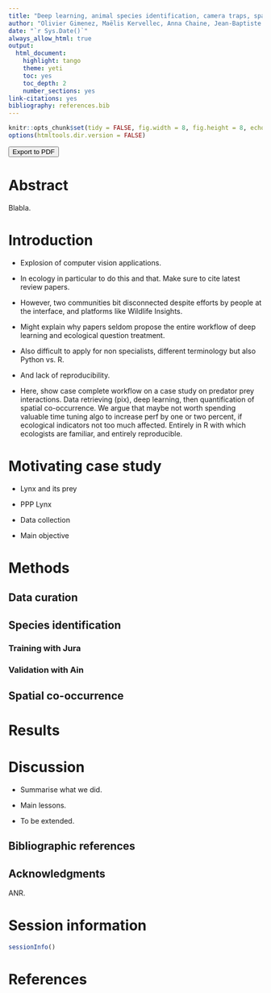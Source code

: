 ```yaml
---
title: "Deep learning, animal species identification, camera traps, spatial predator-prey co‐occurrence"
author: "Olivier Gimenez, Maëlis Kervellec, Anna Chaine, Jean-Baptiste Fanjul, Christophe Duchamp (who else?)"
date: "`r Sys.Date()`"
always_allow_html: true
output:
  html_document:
    highlight: tango
    theme: yeti
    toc: yes
    toc_depth: 2
    number_sections: yes
link-citations: yes
bibliography: references.bib
---
```


```r
knitr::opts_chunk$set(tidy = FALSE, fig.width = 8, fig.height = 8, echo = FALSE)
options(htmltools.dir.version = FALSE)
```

<button type="button" class="btn" title="Print to PDF" onClick="window.print()">Export to PDF</button>

# Abstract

Blabla. 

# Introduction

+ Explosion of computer vision applications. 

+ In ecology in particular to do this and that. Make sure to cite latest review papers. 

+ However, two communities bit disconnected despite efforts by people at the interface, and platforms like Wildlife Insights. 

+ Might explain why papers seldom propose the entire workflow of deep learning and ecological question treatment. 

+ Also difficult to apply for non specialists, different terminology but also Python vs. R. 

+ And lack of reproducibility. 

+ Here, show case complete workflow on a case study on predator prey interactions. Data retrieving (pix), deep learning, then quantification of spatial co-occurrence. We argue that maybe not worth spending valuable time tuning algo to increase perf by one or two percent, if ecological indicators not too much affected. Entirely in R with which ecologists are familiar, and entirely reproducible. 

# Motivating case study

+ Lynx and its prey

+ PPP Lynx

+ Data collection

+ Main objective

# Methods 

## Data curation

## Species identification

### Training with Jura

### Validation with Ain

## Spatial co-occurrence

# Results

# Discussion

+ Summarise what we did. 

+ Main lessons.

+ To be extended. 

## Bibliographic references

## Acknowledgments

ANR. 

# Session information

```r
sessionInfo()
```

# References
